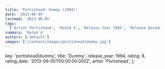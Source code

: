 ```yaml
---
title: 'Portishead: Dummy (1994)'
date: '2013-06-05'
lastmod: '2013-06-05'
tags:
  ['Artist Portishead', 'Rated 4', 'Release Year 1994', 'Release Decade 1990']
summary: 'Rated 4'
authors: ['default']
images: ['/content/images/portishead|dummy.jpg']
---
```


  key: 'portishead|dummy',
  title: 'Dummy',
  release_year: 1994,
  rating: 8,
  rating_date: '2013-06-05T00:00:00.000Z',
  artist: 'Portishead',
};

<MusicRating data={data} />
